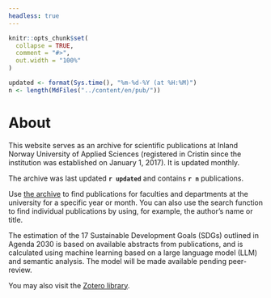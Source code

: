 ---
headless: true
---

```{r knitrrrr, include = FALSE}
knitr::opts_chunk$set(
  collapse = TRUE,
  comment = "#>",
  out.width = "100%"
)
```

```{r chart, include=FALSE}
updated <- format(Sys.time(), "%m-%d-%Y (at %H:%M)")
n <- length(MdFiles("../content/en/pub/"))
```

# About

This website serves as an archive for scientific publications at 
Inland Norway University of Applied Sciences 
(registered in Cristin since the institution was established on January 1, 2017). 
It is updated monthly.

The archive was last updated **`r updated`** and contains **`r n`** publications.

Use [the archive](#archive) to find publications for faculties and departments 
at the university for a specific year or month. You can also use the search 
function to find individual publications by using, for example, the author's 
name or title.

The estimation of the 17 Sustainable Development Goals (SDGs) outlined in 
Agenda 2030 is based on available abstracts from publications, and is calculated
using machine learning based on a large language model (LLM) and semantic analysis. 
The model will be made available pending peer-review.

You may also visit the 
[Zotero library](https://www.zotero.org/groups/5022929/hinn/library).